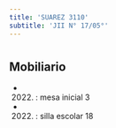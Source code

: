 ```yaml
---
title: 'SUAREZ 3110'
subtitle: 'JII N° 17/05°'
---
```


#


## Mobiliario

*  (2022) : mesa inicial 3 

*  (2022) : silla escolar 18 



